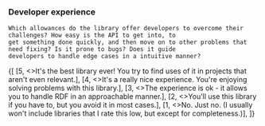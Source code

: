 
<Content>
    <h3 className="subtitle is-5">Developer experience</h3>

    Which allowances do the library offer developers to overcome their challenges? How easy is the API to get into, to
    get something done quickly, and then move on to other problems that need fixing? Is it prone to bugs? Does it guide
    developers to handle edge cases in a intuitive manner?
</Content>

<Review>
    {[
        [5, <>It's the best library ever! You try to find uses of it in projects that aren't even relevant.</>],
        [4, <>It's a really nice experience. You're enjoying solving problems with this library.</>],
        [3, <>The experience is ok - it allows you to handle RDF in an approachable manner.</>],
        [2, <>You'll use this library if you have to, but you avoid it in most cases.</>],
        [1, <>No. Just no. (I usually won't include libraries that I rate this low, but except for completeness.)</>],
    ]}
</Review>
